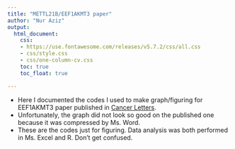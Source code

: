 ```yaml
---
title: "METTL21B/EEF1AKMT3 paper"
author: "Nur Aziz"
output:
  html_document:
    css:
    - https://use.fontawesome.com/releases/v5.7.2/css/all.css
    - css/style.css
    - css/one-column-cv.css
    toc: true
    toc_float: true

---
```


* Here I documented the codes I used to make graph/figuring for EEF1AKMT3 paper published in [Cancer Letters](https://doi.org/10.1016/j.canlet.2022.215803).
* Unfortunately, the graph did not look so good on the published one because it was compressed by Ms. Word. 
* These are the codes just for figuring. Data analysis was both performed in Ms. Excel and R. Don't get confused.

